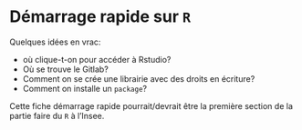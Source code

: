 # Démarrage rapide sur `R`

Quelques idées en vrac:

* où clique-t-on pour accéder à Rstudio?
* Où se trouve le Gitlab?
* Comment on se crée une librairie avec des droits en écriture?
* Comment on installe un `package`?

Cette fiche démarrage rapide pourrait/devrait être la première section de la partie faire du `R` à l'Insee.

